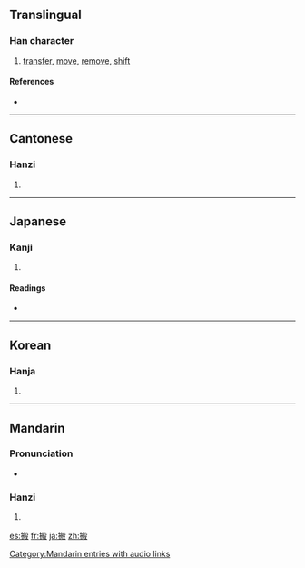 ==Translingual==

===Han character===
{{Han char|rn=64|rad=手|as=10|sn=13|four=5704<sub>7</sub>|canj=手竹卜水 (QHYE)}}

# [[transfer]], [[move]], [[remove]], [[shift]]

====References====
* {{Han ref|kx=0448.030|dkj=12507|dj=0798.200|hdz=31933.020|uh=642C|ud=25644|bh=B768|bd=46952}}

----

==Cantonese==

===Hanzi===
{{yue-hanzi|jyut=|y=bun1}}

# {{defn|Cantonese}}

----

==Japanese==

===Kanji===
{{ja-kanji|grade=c|rs=手10}}

# {{defn|Japanese}}

====Readings====
* {{ja-readings|on=[[はん]] (han)|kun=[[うつす]] (utsusu), [[はこぶ]] (hakobu)}}

----

==Korean==

===Hanja===
{{ko-hanja|hangeul=반|eumhun=|rv=ban|mr=pan|y=pan}}

# {{defn|Korean}}

----

==Mandarin==

===Pronunciation===
*{{audio|zh-bān.ogg|audio}}

===Hanzi===
{{cmn-hanzi|pin=[[bān]] ([[ban1]])|wg=pan<sup>1</sup>}}

# {{defn|Mandarin}}

[[Category:Mandarin entries with audio links]]

[[es:搬]]
[[fr:搬]]
[[ja:搬]]
[[zh:搬]]